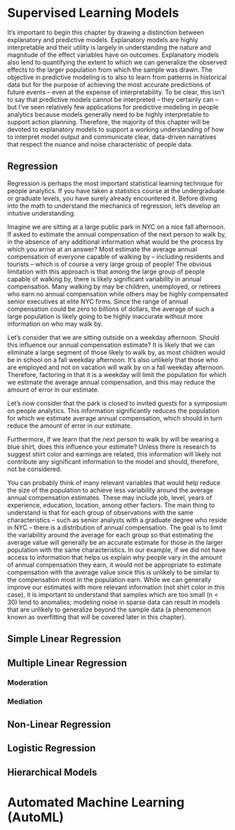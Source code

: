 # Supervised Learning Models

It's important to begin this chapter by drawing a distinction between explanatory and predictive models. Explanatory models are highly interpretable and their utility is largely in understanding the nature and magnitude of the effect variables have on outcomes. Explanatory models also lend to quantifying the extent to which we can generalize the observed effects to the larger population from which the sample was drawn. The objective in predictive modeling is to also to learn from patterns in historical data but for the purpose of achieving the most accurate predictions of future events -- even at the expense of interpretability. To be clear, this isn't to say that predictive models cannot be interpreted -- they certainly can -- but I've seen relatively few applications for predictive modeling in people analytics because models generally need to be highly interpretable to support action planning. Therefore, the majority of this chapter will be devoted to explanatory models to support a working understanding of how to interpret model output and communicate clear, data-driven narratives that respect the nuance and noise characteristic of people data.

## Regression

Regression is perhaps the most important statistical learning technique for people analytics. If you have taken a statistics course at the undergraduate or graduate levels, you have surely already encountered it. Before diving into the math to understand the mechanics of regression, let's develop an intuitive understanding.

Imagine we are sitting at a large public park in NYC on a nice fall afternoon. If asked to estimate the annual compensation of the next person to walk by, in the absence of any additional information what would be the process by which you arrive at an answer? Most estimate the average annual compensation of everyone capable of walking by -- including residents and tourists -- which is of course a very large group of people! The obvious limitation with this approach is that among the large group of people capable of walking by, there is likely significant variability in annual compensation. Many walking by may be children, unemployed, or retirees who earn no annual compensation while others may be highly compensated senior executives at elite NYC firms. Since the range of annual compensation could be zero to billions of dollars, the average of such a large population is likely going to be highly inaccurate without more information on who may walk by.

Let's consider that we are sitting outside on a weekday afternoon. Should this influence our annual compensation estimate? It is likely that we can eliminate a large segment of those likely to walk by, as most children would be in school on a fall weekday afternoon. It's also unlikely that those who are employed and not on vacation will walk by on a fall weekday afternoon. Therefore, factoring in that it is a weekday will limit the population for which we estimate the average annual compensation, and this may reduce the amount of error in our estimate.

Let's now consider that the park is closed to invited guests for a symposium on people analytics. This information significantly reduces the population for which we estimate average annual compensation, which should in turn reduce the amount of error in our estimate. 

Furthermore, if we learn that the next person to walk by will be wearing a blue shirt, does this influence your estimate? Unless there is research to suggest shirt color and earnings are related, this information will likely not contribute any significant information to the model and should, therefore, not be considered.

You can probably think of many relevant variables that would help reduce the size of the population to achieve less variability around the average annual compensation estimates. These may include job, level, years of experience, education, location, among other factors. The main thing to understand is that for each group of observations with the same characteristics -- such as senior analysts with a graduate degree who reside in NYC -- there is a distribution of annual compensation. The goal is to limit the variability around the average for each group so that estimating the average value will generally be an accurate estimate for those in the larger population with the same characteristics. In our example, if we did not have access to information that helps us explain why people vary in the amount of annual compensation they earn, it would not be appropriate to estimate compensation with the average value since this is unlikely to be similar to the compensation most in the population earn. While we can generally improve our estimates with more relevant information (not shirt color in this case), it is important to understand that samples which are too small (n < 30) lend to anomalies; modeling noise in sparse data can result in models that are unlikely to generalize beyond the sample data (a phenomenon known as overfitting that will be covered later in this chapter).

## Simple Linear Regression




## Multiple Linear Regression



### Moderation



### Mediation



## Non-Linear Regression




## Logistic Regression




## Hierarchical Models


# Automated Machine Learning (AutoML)

